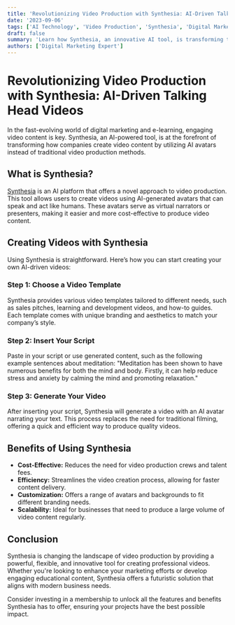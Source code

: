 ```yaml
---
title: 'Revolutionizing Video Production with Synthesia: AI-Driven Talking Head Videos'
date: '2023-09-06'
tags: ['AI Technology', 'Video Production', 'Synthesia', 'Digital Marketing']
draft: false
summary: 'Learn how Synthesia, an innovative AI tool, is transforming traditional video production by replacing human talking heads with customizable AI avatars. Perfect for creating diverse video content efficiently.'
authors: ['Digital Marketing Expert']
---
```


# Revolutionizing Video Production with Synthesia: AI-Driven Talking Head Videos

In the fast-evolving world of digital marketing and e-learning, engaging video content is key. Synthesia, an AI-powered tool, is at the forefront of transforming how companies create video content by utilizing AI avatars instead of traditional video production methods.

## What is Synthesia?

[Synthesia](https://www.synthesia.io/) is an AI platform that offers a novel approach to video production. This tool allows users to create videos using AI-generated avatars that can speak and act like humans. These avatars serve as virtual narrators or presenters, making it easier and more cost-effective to produce video content.

## Creating Videos with Synthesia

Using Synthesia is straightforward. Here’s how you can start creating your own AI-driven videos:

### Step 1: Choose a Video Template

Synthesia provides various video templates tailored to different needs, such as sales pitches, learning and development videos, and how-to guides. Each template comes with unique branding and aesthetics to match your company’s style.

### Step 2: Insert Your Script

Paste in your script or use generated content, such as the following example sentences about meditation: "Meditation has been shown to have numerous benefits for both the mind and body. Firstly, it can help reduce stress and anxiety by calming the mind and promoting relaxation."

### Step 3: Generate Your Video

After inserting your script, Synthesia will generate a video with an AI avatar narrating your text. This process replaces the need for traditional filming, offering a quick and efficient way to produce quality videos.

## Benefits of Using Synthesia

- **Cost-Effective:** Reduces the need for video production crews and talent fees.
- **Efficiency:** Streamlines the video creation process, allowing for faster content delivery.
- **Customization:** Offers a range of avatars and backgrounds to fit different branding needs.
- **Scalability:** Ideal for businesses that need to produce a large volume of video content regularly.

## Conclusion

Synthesia is changing the landscape of video production by providing a powerful, flexible, and innovative tool for creating professional videos. Whether you're looking to enhance your marketing efforts or develop engaging educational content, Synthesia offers a futuristic solution that aligns with modern business needs.

Consider investing in a membership to unlock all the features and benefits Synthesia has to offer, ensuring your projects have the best possible impact.

